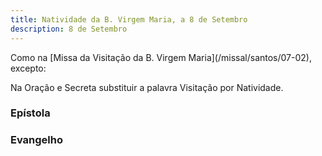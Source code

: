 ```yaml
---
title: Natividade da B. Virgem Maria, a 8 de Setembro
description: 8 de Setembro
---
```


<aside>
Como na [Missa da Visitação da B. Virgem Maria](/missal/santos/07-02), excepto:

Na Oração e Secreta substituir a palavra Visitação por Natividade.

</aside>


### Epístola

<LinkCard
  href="/missal/santos/12-08#epístola"
  title="Imaculada Conceição da B. Virgem Maria"
/>

### Evangelho

<LinkCard href="/missal/santos/08-16-1#evangelho" title="S. Joaquim" />
